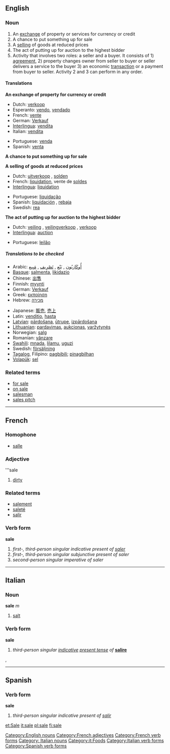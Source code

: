 ==English==

===Noun===
{{en-noun-reg}}

# An [[exchange]] of property or services for currency or credit
# A chance to put something up for sale
# A [[sell]]ing of goods at reduced prices
# The act of putting up for auction to the highest bidder
# Activity that involves two roles: a seller and a buyer. It consists of 1) [[agreement]], 2) property changes owner from seller to buyer or seller delivers a service to the buyer 3) an economic [[transaction]] or a payment from buyer to seller. Activity 2 and 3 can perform in any order.

====Translations====
'''An exchange of property for currency or credit'''
{{top}}
*Dutch: [[verkoop]]
*Esperanto: [[vendo]], [[vendado]]
*French: [[vente]] {{f}}
*German: [[Verkauf]]
*[[Interlingua]]: [[vendita]]
*Italian: [[vendita]] {{f}}
{{mid}}
*Portuguese: [[venda]] {{f}}
*Spanish: [[venta]] {{f}}
{{bottom}}

'''A chance to put something up for sale'''
{{top}}
{{mid}}
{{bottom}}

'''A selling of goods at reduced prices'''
{{top}}
*Dutch: [[uitverkoop]] {{m}}, [[solden]] {{m}}
*French: [[liquidation]], vente de [[solde]]s 
*[[Interlingua]]: [[liquidation]]
{{mid}}
*Portuguese: [[liquidação]] {{f}}
*Spanish: [[liquidación]] {{f}}, [[rebaja]] {{f}}
*Swedish: [[rea]]
{{bottom}}

'''The act of putting up for auction to the highest bidder'''
{{top}}
*Dutch: [[veiling]] {{f}}, [[veilingverkoop]] {{m}}, [[verkoop]] {{m}}
*[[Interlingua]]: [[auction]]
{{mid}}
*Portuguese: [[leilão]] {{m}}
{{bottom}}

=====Translations to be checked=====
{{checktrans}}
{{top}}
*Arabic: [[أُوكَازيُون]] , [[بَيْع]] , [[تَصْرِيف]] , [[مَبِيع]] 
*[[Basque]]: [[salmenta]], [[likidazio]]
*Chinese: [[出售]]
*Finnish: [[myynti]]
*German: [[Verkauf]]
*Greek: [[εκποίηση]]
*Hebrew: [[מכירה]]
{{mid}}
*Japanese: [[販売]], [[売上]]
*Latin: [[venditio]], [[hasta]]
*[[Latvian]]: [[pārdošana]], [[ūtrupe]], [[izpārdošana]] 
*[[Lithuanian]]: [[pardavimas]], [[aukcionas]], [[varžytynės]]
*Norwegian: [[salg]]
*Romanian: [[vânzare]] {{f}}
*[[Swahili]]: [[mnada]], [[lilamu]], [[uguzi]]
*Swedish: [[försäljning]] 
*[[Tagalog]], Filipino: [[pagbibili]]; [[pinagbilhan]] 
*[[Volapük]]: [[sel]]
{{bottom}}

===Related terms===
*[[for sale]]
*[[on sale]]
*[[salesman]]
*[[sales pitch]]


[[Category:English nouns]]
----
==French==
===Homophone===
*[[salle]]

===Adjective===
'''sale

#[[dirty]]


===Related terms===
*[[salement]]
*[[saleté]]
*[[salir]]

===Verb form===
'''sale'''

# ''first-, third-person singular indicative present of [[saler]]''
# ''first-, third-person singular subjunctive present of saler''
# ''second-person singular imperative of saler''
[[Category:French adjectives]]
[[Category:French verb forms]]
----
==Italian==
===Noun===
'''sale''' ''m''

#[[salt]]

===Verb form===
'''sale'''

#''third-person singular [[indicative]] [[present tense]] of'' '''[[salire]]'''

[[Category: Italian nouns]], [[Category:it:Foods]]
[[Category:Italian verb forms]]
----
==Spanish==
===Verb form===
'''sale'''

# ''third-person singular indicative present of [[salir]]''
[[Category:Spanish verb forms]]

[[et:Sale]]
[[it:sale]]
[[pl:sale]]
[[fi:sale]]